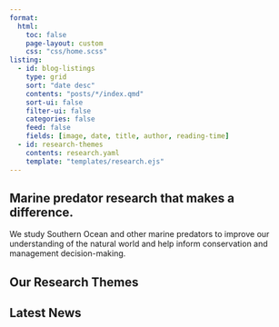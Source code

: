 ```yaml
---
format:
  html:
    toc: false
    page-layout: custom
    css: "css/home.scss"
listing:
  - id: blog-listings
    type: grid
    sort: "date desc"
    contents: "posts/*/index.qmd"
    sort-ui: false
    filter-ui: false
    categories: false
    feed: false
    fields: [image, date, title, author, reading-time]
  - id: research-themes
    contents: research.yaml
    template: "templates/research.ejs"
---
```


::: {.grid .hero-container style="padding-top: 0;"}
::: {.hero-text .g-start-2 .g-col-10 .g-start-md-2 .g-col-md-8 .g-start-xl-7 .g-col-xl-5 }
# Marine predator research that makes a difference.

We study Southern Ocean and other marine predators to improve our understanding of the natural world and help inform conservation and management decision-making.
:::
:::

::: g-col-12
::: {.grid .page-columns}
## Our Research Themes

::: {#research-themes .grid-block}
:::

## Latest News

::: {#blog-listings}
:::
:::
:::


